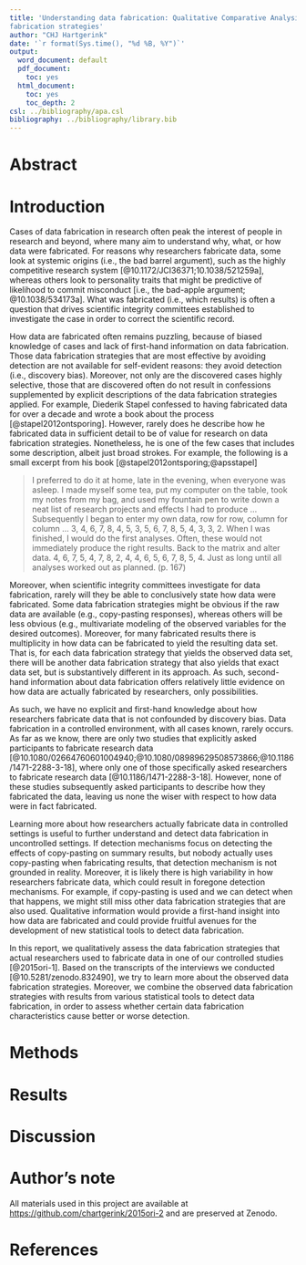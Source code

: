 ```yaml
---
title: 'Understanding data fabrication: Qualitative Comparative Analysis (QCA) of
fabrication strategies'
author: "CHJ Hartgerink"
date: '`r format(Sys.time(), "%d %B, %Y")`'
output:
  word_document: default
  pdf_document:
    toc: yes
  html_document:
    toc: yes
    toc_depth: 2
csl: ../bibliography/apa.csl
bibliography: ../bibliography/library.bib
---
```


# Abstract


# Introduction

Cases of data fabrication in research often peak the interest of people in research and beyond, where many aim to understand why, what, or how data were fabricated. 
For reasons why researchers fabricate data, some look at systemic origins (i.e., the bad barrel argument), such as the highly competitive research system [@10.1172/JCI36371;10.1038/521259a], whereas others look to personality traits that might be predictive of likelihood to commit misconduct [i.e., the bad-apple argument; @10.1038/534173a]. 
What was fabricated (i.e., which results) is often a question that drives scientific integrity committees established to investigate the case in order to correct the scientific record.

How data are fabricated often remains puzzling, because of biased knowledge of cases and lack of first-hand information on data fabrication. 
Those data fabrication strategies that are most effective by avoiding detection are not available for self-evident reasons: they avoid detection (i.e., discovery bias). 
Moreover, not only are the discovered cases highly selective, those that are discovered often do not result in confessions supplemented by explicit descriptions of the data fabrication strategies applied. 
For example, Diederik Stapel confessed to having fabricated data for over a decade and wrote a book about the process [@stapel2012ontsporing]. 
However, rarely does he describe how he fabricated data in sufficient detail to be of value for research on data fabrication strategies. 
Nonetheless, he is one of the few cases that includes some description, albeit just broad strokes. For example, the following is a small excerpt from his book [@stapel2012ontsporing;@apsstapel]

>I preferred to do it at home, late in the evening, when everyone was asleep. I made myself some tea, put my computer on the table, took my notes from my bag, and used my fountain pen to write down a neat list of research projects and effects I had to produce ... Subsequently I began to enter my own data, row for row, column for column ... 3, 4, 6, 7, 8, 4, 5, 3, 5, 6, 7, 8, 5, 4, 3, 3, 2. When I was finished, I would do the first analyses. Often, these would not immediately produce the right results. Back to the matrix and alter data. 4, 6, 7, 5, 4, 7, 8, 2, 4, 4, 6, 5, 6, 7, 8, 5, 4. Just as long until all analyses worked out as planned. (p. 167)

Moreover, when scientific integrity committees investigate for data fabrication, rarely will they be able to conclusively state how data were fabricated. 
Some data fabrication strategies might be obvious if the raw data are available (e.g., copy-pasting responses), whereas others will be less obvious (e.g., multivariate modeling of the observed variables for the desired outcomes). 
Moreover, for many fabricated results there is multiplicity in how data can be fabricated to yield the resulting data set. 
That is, for each data fabrication strategy that yields the observed data set, there will be another data fabrication strategy that also yields that exact data set, but is substantively different in its approach. 
As such, second-hand information about data fabrication offers relatively little evidence on how data are actually fabricated by researchers, only possibilities.

As such, we have no explicit and first-hand knowledge about how researchers fabricate data that is not confounded by discovery bias. 
Data fabrication in a controlled environment, with all cases known, rarely occurs. 
As far as we know, there are only two studies that explicitly asked participants to fabricate research data [@10.1080/02664760601004940;@10.1080/08989629508573866;@10.1186/1471-2288-3-18], where only one of those specifically asked researchers to fabricate research data [@10.1186/1471-2288-3-18]. 
However, none of these studies subsequently asked participants to describe how they fabricated the data, leaving us none the wiser with respect to how data were in fact fabricated. 

Learning more about how researchers actually fabricate data in controlled settings is useful to further understand and detect data fabrication in uncontrolled settings. 
If detection mechanisms focus on detecting the effects of copy-pasting on summary results, but nobody actually uses copy-pasting when fabricating results, that detection mechanism is not grounded in reality. 
Moreover, it is likely there is high variability in how researchers fabricate data, which could result in foregone detection mechanisms. 
For example, if copy-pasting is used and we can detect when that happens, we might still miss other data fabrication strategies that are also used. 
Qualitative information would provide a first-hand insight into how data are fabricated and could provide fruitful avenues for the development of new statistical tools to detect data fabrication. 

In this report, we qualitatively assess the data fabrication strategies that actual researchers used to fabricate data in one of our controlled studies [@2015ori-1]. 
Based on the transcripts of the interviews we conducted [@10.5281/zenodo.832490], we try to learn more about the observed data fabrication strategies. 
Moreover, we combine the observed data fabrication strategies with results from various statistical tools to detect data fabrication, in order to assess whether certain data fabrication characteristics cause better or worse detection.

# Methods

# Results

# Discussion

# Author's note

All materials used in this project are available at [https://github.com/chartgerink/2015ori-2](https://github.com/chartgerink/2015ori-2) and are preserved at Zenodo.

# References
